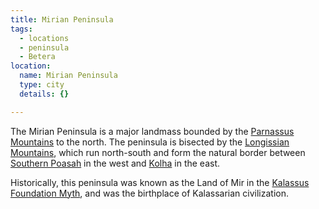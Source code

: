 ```yaml
---
title: Mirian Peninsula
tags:
  - locations
  - peninsula
  - Betera
location:
  name: Mirian Peninsula
  type: city
  details: {}

---
```


The Mirian Peninsula is a major landmass bounded by the
[Parnassus Mountains](/locations/parnassus-mountains) to the north. The peninsula is
bisected by the [Longissian Mountains](/locations/longissian-mountains), which run
north-south and form the natural border between
[Southern Poasah](/locations/southern-poasah) in the west and [Kolha](/locations/kolha) in
the east.

Historically, this peninsula was known as the Land of Mir in the
[Kalassus Foundation Myth](/world-novelty/kalassus-foundation-myth/), and
was the birthplace of Kalassarian civilization.
